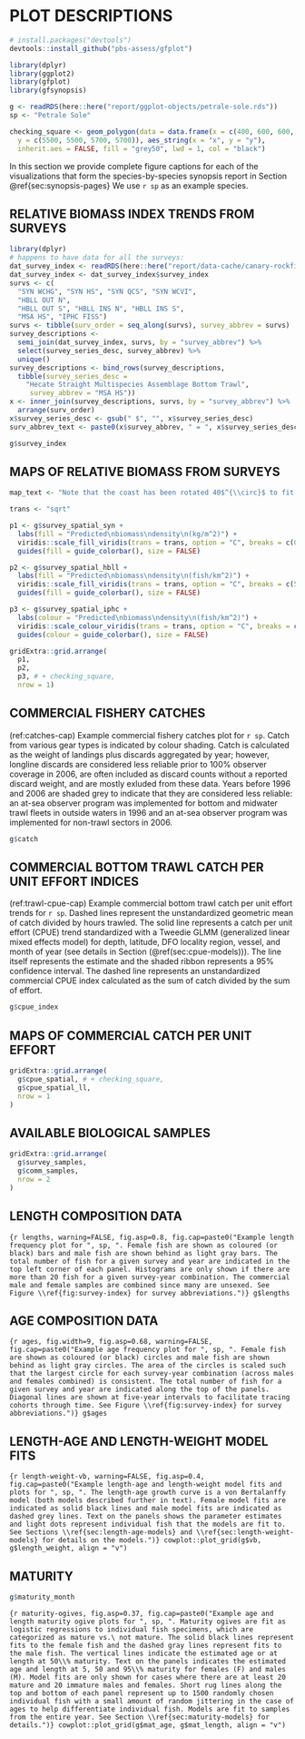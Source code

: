 # PLOT DESCRIPTIONS {#sec:plot-descriptions}

```r
# install.packages("devtools")
devtools::install_github("pbs-assess/gfplot")
```

```r
library(dplyr)
library(ggplot2)
library(gfplot)
library(gfsynopsis)
```

```r
g <- readRDS(here::here("report/ggplot-objects/petrale-sole.rds"))
sp <- "Petrale Sole"
```

<!-- A fake square to use to get the aspect ratio of the maps correct: -->

```r
checking_square <- geom_polygon(data = data.frame(x = c(400, 600, 600, 400),
  y = c(5500, 5500, 5700, 5700)), aes_string(x = "x", y = "y"),
  inherit.aes = FALSE, fill = "grey50", lwd = 1, col = "black")
```

In this section we provide complete figure captions for each of the
visualizations that form the species-by-species synopsis report in
Section \@ref{sec:synopsis-pages} We use `r sp` as an example species.

## RELATIVE BIOMASS INDEX TRENDS FROM SURVEYS

```r
library(dplyr)
# happens to have data for all the surveys:
dat_survey_index <- readRDS(here::here("report/data-cache/canary-rockfish.rds"))
dat_survey_index <- dat_survey_index$survey_index
survs <- c(
  "SYN WCHG", "SYN HS", "SYN QCS", "SYN WCVI",
  "HBLL OUT N",
  "HBLL OUT S", "HBLL INS N", "HBLL INS S",
  "MSA HS", "IPHC FISS")
survs <- tibble(surv_order = seq_along(survs), survey_abbrev = survs)
survey_descriptions <-
  semi_join(dat_survey_index, survs, by = "survey_abbrev") %>%
  select(survey_series_desc, survey_abbrev) %>%
  unique()
survey_descriptions <- bind_rows(survey_descriptions,
  tibble(survey_series_desc =
    "Hecate Straight Multispecies Assemblage Bottom Trawl",
     survey_abbrev = "MSA HS"))
x <- inner_join(survey_descriptions, survs, by = "survey_abbrev") %>%
  arrange(surv_order)
x$survey_series_desc <- gsub(" $", "", x$survey_series_desc)
surv_abbrev_text <- paste0(x$survey_abbrev, " = ", x$survey_series_desc, collapse = ", ")
```

```r
g$survey_index
```

\clearpage

## MAPS OF RELATIVE BIOMASS FROM SURVEYS

```r
map_text <- "Note that the coast has been rotated 40$^{\\circ}$ to fit all the maps in the available space. Depth contours are shown at 100m, 200m, and 500m."
```

<!-- TODO: Add back the checking square and make sure these maps are still the right aspect ratio. -->

```r

trans <- "sqrt"

p1 <- g$survey_spatial_syn +
  labs(fill = "Predicted\nbiomass\ndensity\n(kg/m^2)") +
  viridis::scale_fill_viridis(trans = trans, option = "C", breaks = c(0.1, 0.3, 0.5)) +
  guides(fill = guide_colorbar(), size = FALSE)

p2 <- g$survey_spatial_hbll +
  labs(fill = "Predicted\nbiomass\ndensity\n(fish/km^2)") +
  viridis::scale_fill_viridis(trans = trans, option = "C", breaks = c(5, 20, 40)) +
  guides(fill = guide_colorbar(), size = FALSE)

p3 <- g$survey_spatial_iphc +
  labs(colour = "Predicted\nbiomass\ndensity\n(fish/km^2)") +
  viridis::scale_colour_viridis(trans = trans, option = "C", breaks = c(2, 10, 20)) +
  guides(colour = guide_colorbar(), size = FALSE)

gridExtra::grid.arrange(
  p1,
  p2,
  p3, # + checking_square,
  nrow = 1)
```

\clearpage

## COMMERCIAL FISHERY CATCHES

<!-- % TODO: Might need to preface with the commercial groundfish area map or provide a link to groundfish webpage: http://www.pac.dfo-mpo.gc.ca/fm-gp/commercial/ground-fond/index-eng.html See also for North to South orientation of plots: coastwide, 5CDE, 5AB, 3CD. -->

(ref:catches-cap) Example commercial fishery catches plot for `r sp`. Catch from various gear types is indicated by colour shading. Catch is calculated as the weight of landings plus discards aggregated by year; however, longline discards are considered less reliable prior to 100% observer coverage in 2006, are often included as discard counts without a reported discard weight, and are mostly exluded from these data. Years before 1996 and 2006 are shaded grey to indicate that they are considered less reliable: an at-sea observer program was implemented for bottom and midwater trawl fleets in outside waters in 1996 and an at-sea observer program was implemented for non-trawl sectors in 2006.

```r
g$catch
```

\clearpage

## COMMERCIAL BOTTOM TRAWL CATCH PER UNIT EFFORT INDICES

(ref:trawl-cpue-cap) Example commercial bottom trawl catch per unit effort trends for `r sp`. Dashed lines represent the unstandardized geometric mean of catch divided by hours trawled. The solid line represents a catch per unit effort (CPUE) trend standardized with a Tweedie GLMM (generalized linear mixed effects model) for depth, latitude, DFO locality region, vessel, and month of year (see details in Section (\@ref(sec:cpue-models))). The line itself represents the estimate and the shaded ribbon represents a 95\% confidence interval. The dashed line represents an unstandardized commercial CPUE index calculated as the sum of catch divided by the sum of effort.

```r
g$cpue_index
```

\clearpage

## MAPS OF COMMERCIAL CATCH PER UNIT EFFORT

```r
gridExtra::grid.arrange(
  g$cpue_spatial, # + checking_square,
  g$cpue_spatial_ll,
  nrow = 1
)
```

\clearpage

## AVAILABLE BIOLOGICAL SAMPLES {#sec:bio-samples}

```r
gridExtra::grid.arrange(
  g$survey_samples,
  g$comm_samples,
  nrow = 2
)
```

\clearpage

## LENGTH COMPOSITION DATA

<!-- % TODO: Is this min n for biosamples to be statistically significant? If so explain rationale. Which I may steal for my in-season halibut work! -->

```{r lengths, warning=FALSE, fig.asp=0.8, fig.cap=paste0("Example length frequency plot for ", sp, ". Female fish are shown as coloured (or black) bars and male fish are shown behind as light gray bars. The total number of fish for a given survey and year are indicated in the top left corner of each panel. Histograms are only shown if there are more than 20 fish for a given survey-year combination. The commercial male and female samples are combined since many are unsexed. See Figure \\ref{fig:survey-index} for survey abbreviations.")}
g$lengths
```

<!-- TODO: Add something to the caption about the commercial length samples being combined across the sexes. -->

\clearpage

## AGE COMPOSITION DATA

```{r ages, fig.width=9, fig.asp=0.68, warning=FALSE, fig.cap=paste0("Example age frequency plot for ", sp, ". Female fish are shown as coloured (or black) circles and male fish are shown behind as light gray circles. The area of the circles is scaled such that the largest circle for each survey-year combination (across males and females combined) is consistent. The total number of fish for a given survey and year are indicated along the top of the panels. Diagonal lines are shown at five-year intervals to facilitate tracing cohorts through time. See Figure \\ref{fig:survey-index} for survey abbreviations.")}
g$ages
```

<!-- TODO: Implement of the weighted lengths and ages? If I do then adjust the caption accordingly and reference the original weighting. -->

\clearpage

## LENGTH-AGE AND LENGTH-WEIGHT MODEL FITS

```{r length-weight-vb, warning=FALSE, fig.asp=0.4, fig.cap=paste0("Example length-age and length-weight model fits and plots for ", sp, ". The length-age growth curve is a von Bertalanffy model (both models described further in text). Female model fits are indicated as solid black lines and male model fits are indicated as dashed grey lines. Text on the panels shows the parameter estimates and light dots represent individual fish that the models are fit to. See Sections \\ref{sec:length-age-models} and \\ref{sec:length-weight-models} for details on the models.")}
cowplot::plot_grid(g$vb, g$length_weight, align = "v")
```

<!-- % TODO: I only fit models in cases where there were more than 100 fish samples for -->
<!-- % a given species-sex combination. -->

\clearpage

## MATURITY

```r
g$maturity_month
```

```{r maturity-ogives, fig.asp=0.37, fig.cap=paste0("Example age and length maturity ogive plots for ", sp, ". Maturity ogives are fit as logistic regressions to individual fish specimens, which are categorized as mature vs.\ not mature. The solid black lines represent fits to the female fish and the dashed gray lines represent fits to the male fish. The vertical lines indicate the estimated age or at length at 50\\% maturity. Text on the panels indicates the estimated age and length at 5, 50 and 95\\% maturity for females (F) and males (M). Model fits are only shown for cases where there are at least 20 mature and 20 immature males and females. Short rug lines along the top and bottom of each panel represent up to 1500 randomly chosen individual fish with a small amount of random jittering in the case of ages to help differentiate individual fish. Models are fit to samples from the entire year. See Section \\ref{sec:maturity-models} for details.")}
cowplot::plot_grid(g$mat_age, g$mat_length, align = "v")
```

\clearpage
